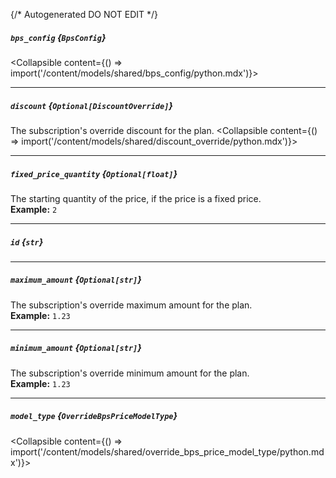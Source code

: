 {/* Autogenerated DO NOT EDIT  */}

##### `bps_config` *{`BpsConfig`}*
<Collapsible content={() => import('/content/models/shared/bps_config/python.mdx')}>
</Collapsible>

---
##### `discount` *{`Optional[DiscountOverride]`}*
The subscription's override discount for the plan.
<Collapsible content={() => import('/content/models/shared/discount_override/python.mdx')}>
</Collapsible>

---
##### `fixed_price_quantity` *{`Optional[float]`}*
The starting quantity of the price, if the price is a fixed price.
<br/>
**Example:** `2`

---
##### `id` *{`str`}*

---
##### `maximum_amount` *{`Optional[str]`}*
The subscription's override maximum amount for the plan.
<br/>
**Example:** `1.23`

---
##### `minimum_amount` *{`Optional[str]`}*
The subscription's override minimum amount for the plan.
<br/>
**Example:** `1.23`

---
##### `model_type` *{`OverrideBpsPriceModelType`}*
<Collapsible content={() => import('/content/models/shared/override_bps_price_model_type/python.mdx')}>
</Collapsible>

